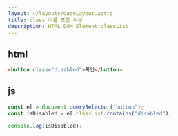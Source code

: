 ```yaml
---
layout: ~/layouts/CodeLayout.astro
title: class 이름 포함 여부
description: HTML DOM Element classList
---
```


## html

```html
<button class="disabled">확인</button>
```

## js

```js
const el = document.querySelector("button");
const isDisabled = el.classList.contains("disabled");

console.log(isDisabled);
```

